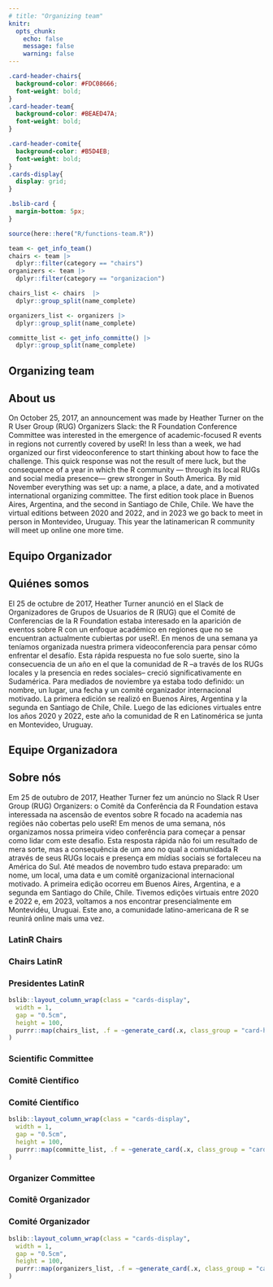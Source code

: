 ```yaml
---
# title: "Organizing team"
knitr:
  opts_chunk: 
    echo: false
    message: false
    warning: false
---
```

```css
.card-header-chairs{
  background-color: #FDC08666;
  font-weight: bold;
}
.card-header-team{
  background-color: #BEAED47A;
  font-weight: bold;
}

.card-header-comite{
  background-color: #B5D4EB;
  font-weight: bold;
}
.cards-display{
  display: grid;
}

.bslib-card {
  margin-bottom: 5px;
}
```


```r
source(here::here("R/functions-team.R"))

team <- get_info_team()
chairs <- team |> 
  dplyr::filter(category == "chairs")
organizers <- team |> 
  dplyr::filter(category == "organizacion")

chairs_list <- chairs  |> 
  dplyr::group_split(name_complete)

organizers_list <- organizers |>
  dplyr::group_split(name_complete)

committe_list <- get_info_committe() |> 
  dplyr::group_split(name_complete)
```

::: {.content-visible when-profile="en"}
# Organizing team 

## About us

On October 25, 2017, an announcement was made by Heather Turner on the R User Group (RUG) Organizers Slack: the R Foundation Conference Committee was interested in the emergence of academic-focused R events in regions not currently covered by useR! In less than a week, we had organized our first videoconference to start thinking about how to face the challenge. This quick response was not the result of mere luck, but the consequence of a year in which the R community — through its local RUGs and social media presence— grew stronger in South America. By mid November everything was set up: a name, a place, a date, and a motivated international organizing committee. The first edition took place in Buenos Aires, Argentina, and the second in Santiago de Chile, Chile. We have the virtual editions between 2020 and 2022, and in 2023 we go back to meet in person in Montevideo, Uruguay.  This year the latinamerican R community will meet up online one more time. 
:::


::: {.content-visible when-profile="es"}

# Equipo Organizador


## Quiénes somos

El 25 de octubre de 2017, Heather Turner anunció en el Slack de Organizadores de Grupos de Usuarios de R (RUG) que el Comité de Conferencias de la R Foundation estaba interesado en la aparición de eventos sobre R con un enfoque académico en regiones que no se encuentran actualmente cubiertas por useR!. En menos de una semana ya teníamos organizada nuestra primera videoconferencia para pensar cómo enfrentar el desafío. Esta rápida respuesta no fue solo suerte, sino la consecuencia de un año en el que la comunidad de R --a través de los RUGs locales y la presencia en redes sociales-- creció significativamente en Sudamérica. Para mediados de noviembre ya estaba todo definido: un nombre, un lugar, una fecha y un comité organizador internacional motivado. La primera edición se realizó en Buenos Aires, Argentina y la segunda en Santiago de Chile, Chile. Luego de las ediciones virtuales entre los años 2020 y 2022, este año la comunidad de R en Latinomérica se junta en Montevideo, Uruguay.

:::


::: {.content-visible when-profile="pt"}

# Equipe Organizadora

## Sobre nós

Em 25 de outubro de 2017, Heather Turner fez um anúncio no Slack R User Group (RUG) Organizers: o Comitê da Conferência da R Foundation estava interessada na ascensão de eventos sobre R focado na academia nas regiões não cobertas pelo useR! Em menos de uma semana, nós organizamos nossa primeira video conferência para começar a pensar como lidar com este desafio. Esta resposta rápida não foi um resultado de mera sorte, mas a consequência de um ano no qual a comunidada R através de seus RUGs locais e presença em mídias sociais se fortaleceu na América do Sul. Até meados de novembro tudo estava preparado: um nome, um local, uma data e um comitê organizacional internacional motivado. A primeira edição ocorreu em Buenos Aires, Argentina, e a segunda em Santiago do Chile, Chile. Tivemos edições virtuais entre 2020 e 2022 e, em 2023, voltamos a nos encontrar presencialmente em Montevidéu, Uruguai. Este ano, a comunidade latino-americana de R se reunirá online mais uma vez.
:::


::: {.content-visible when-profile="en"}
### LatinR Chairs
:::

::: {.content-visible when-profile="es"}
### Chairs LatinR
:::

::: {.content-visible when-profile="pt"}
### Presidentes LatinR
:::

```r
bslib::layout_column_wrap(class = "cards-display",
  width = 1,
  gap = "0.5cm",
  height = 100,
  purrr::map(chairs_list, .f = ~generate_card(.x, class_group = "card-header-chairs"))
)
```

::: {.content-visible when-profile="en"}
### Scientific Committee
:::

::: {.content-visible when-profile="pt"}
### Comitê Científico
:::


::: {.content-visible when-profile="es"}
### Comité Científico
:::



```r
bslib::layout_column_wrap(class = "cards-display",
  width = 1,
  gap = "0.5cm",
  height = 100,
  purrr::map(committe_list, .f = ~generate_card(.x, class_group = "card-header-comite"))
)
```



::: {.content-visible when-profile="en"}
### Organizer Committee
:::

::: {.content-visible when-profile="pt"}
### Comitê Organizador
:::


::: {.content-visible when-profile="es"}
### Comité Organizador
:::

```r
bslib::layout_column_wrap(class = "cards-display",
  width = 1,
  gap = "0.5cm",
  height = 100,
  purrr::map(organizers_list, .f = ~generate_card(.x, class_group = "card-header-team"))
)
```


<!-- font awesome -->

```{=html}
<script src="https://kit.fontawesome.com/1f72d6921a.js" crossorigin="anonymous"></script>
```
<!-- font awesome -->
